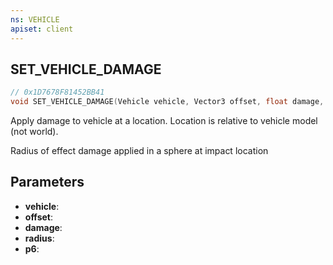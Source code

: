 ```yaml
---
ns: VEHICLE
apiset: client
---
```

## SET_VEHICLE_DAMAGE

```c
// 0x1D7678F81452BB41
void SET_VEHICLE_DAMAGE(Vehicle vehicle, Vector3 offset, float damage, float radius, BOOL p6);
```

Apply damage to vehicle at a location. Location is relative to vehicle model (not world).

Radius of effect damage applied in a sphere at impact location

## Parameters
* **vehicle**:
* **offset**:
* **damage**:
* **radius**:
* **p6**: